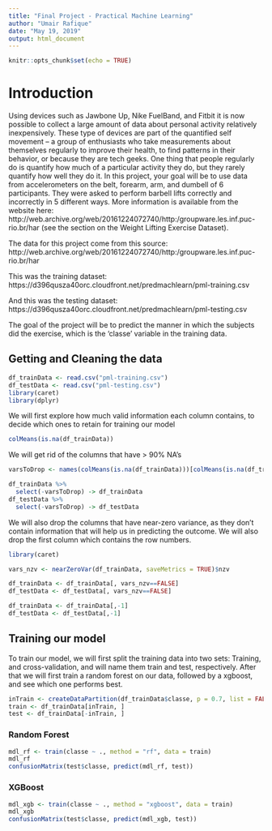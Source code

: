 ```yaml
---
title: "Final Project - Practical Machine Learning"
author: "Umair Rafique"
date: "May 19, 2019"
output: html_document
---
```


```r
knitr::opts_chunk$set(echo = TRUE)
```

# Introduction

Using devices such as Jawbone Up, Nike FuelBand, and Fitbit it is now possible to collect a large amount of data about personal activity relatively inexpensively. These type of devices are part of the quantified self movement – a group of enthusiasts who take measurements about themselves regularly to improve their health, to find patterns in their behavior, or because they are tech geeks. One thing that people regularly do is quantify how much of a particular activity they do, but they rarely quantify how well they do it. In this project, your goal will be to use data from accelerometers on the belt, forearm, arm, and dumbell of 6 participants. They were asked to perform barbell lifts correctly and incorrectly in 5 different ways. More information is available from the website here: http://web.archive.org/web/20161224072740/http:/groupware.les.inf.puc-rio.br/har (see the section on the Weight Lifting Exercise Dataset).

The data for this project come from this source: http://web.archive.org/web/20161224072740/http:/groupware.les.inf.puc-rio.br/har

This was the training dataset:
https://d396qusza40orc.cloudfront.net/predmachlearn/pml-training.csv

And this was the testing dataset:
https://d396qusza40orc.cloudfront.net/predmachlearn/pml-testing.csv

The goal of the project will be to predict the manner in which the subjects did the exercise, which is the 'classe' variable in the training data.

## Getting and Cleaning the data

```r
df_trainData <- read.csv("pml-training.csv")
df_testData <- read.csv("pml-testing.csv")
library(caret)
library(dplyr)
```

We will first explore how much valid information each column contains, to decide which ones to retain for training our model

```r
colMeans(is.na(df_trainData))
```

We will get rid of the columns that have > 90% NA's

```r
varsToDrop <- names(colMeans(is.na(df_trainData)))[colMeans(is.na(df_trainData)) > 0.9]

df_trainData %>% 
  select(-varsToDrop) -> df_trainData
df_testData %>% 
  select(-varsToDrop) -> df_testData
```

We will also drop the columns that have near-zero variance, as they don't contain information that will help us in predicting the outcome. We will also drop the first column which contains the row numbers.

```r
library(caret)

vars_nzv <- nearZeroVar(df_trainData, saveMetrics = TRUE)$nzv

df_trainData <- df_trainData[, vars_nzv==FALSE]
df_testData <- df_testData[, vars_nzv==FALSE]

df_trainData <- df_trainData[,-1]
df_testData <- df_testData[,-1]
```

## Training our model

To train our model, we will first split the training data into two sets: Training, and cross-validation, and will name them train and test, respectively. After that we will first train a random forest on our data, followed by a xgboost, and see which one performs best.

```r
inTrain <- createDataPartition(df_trainData$classe, p = 0.7, list = FALSE)
train <- df_trainData[inTrain, ]
test <- df_trainData[-inTrain, ]
```

### Random Forest
```r
mdl_rf <- train(classe ~ ., method = "rf", data = train)
mdl_rf
confusionMatrix(test$classe, predict(mdl_rf, test))
```

### XGBoost
```r
mdl_xgb <- train(classe ~ ., method = "xgboost", data = train)
mdl_xgb
confusionMatrix(test$classe, predict(mdl_xgb, test))
```


